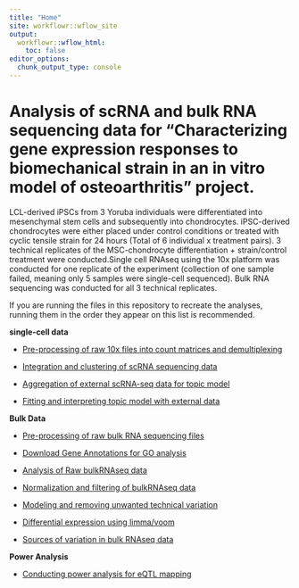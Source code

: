 ```yaml
---
title: "Home"
site: workflowr::wflow_site
output:
  workflowr::wflow_html:
    toc: false
editor_options:
  chunk_output_type: console
---
```


# Analysis of scRNA and bulk RNA sequencing data for "Characterizing gene expression responses to biomechanical strain in an in vitro model of osteoarthritis" project.

LCL-derived iPSCs from 3 Yoruba individuals were differentiated into mesenchymal stem cells and subsequently into chondrocytes. iPSC-derived chondrocytes were either placed under control conditions or treated with cyclic tensile strain for 24 hours (Total of 6 individual x treatment pairs). 3 technical replicates of the MSC-chondrocyte differentiation + strain/control treatment were conducted.Single cell RNAseq using the 10x platform was conducted for one replicate of the experiment (collection of one sample failed, meaning only 5 samples were single-cell sequenced). Bulk RNA sequencing was conducted for all 3 technical replicates.

If you are running the files in this repository to recreate the analyses, running them in the order they appear on this list is recommended.

__single-cell data__

* [Pre-processing of raw 10x files into count matrices and demultiplexing](preProcess_scRNA.html)

* [Integration and clustering of scRNA sequencing data](clustering_scRNA.html)

* [Aggregation of external scRNA-seq data for topic model](external_scRNA.html)

* [Fitting and interpreting topic model with external data](topicModel_scRNA.html)

__Bulk Data__

* [Pre-processing of raw bulk RNA sequencing files](preProcess_bulkRNA.html)

* [Download Gene Annotations for GO analysis](download_gene_annotation.html)

* [Analysis of Raw bulkRNAseq data](rawAnalysis_bulkRNA.html)

* [Normalization and filtering of bulkRNAseq data](normFilter_bulkRNA.html)

* [Modeling and removing unwanted technical variation](removeUnwantedVariation_bulkRNA.html)

* [Differential expression using limma/voom](DEanalysis_bulkRNA.html)

* [Sources of variation in bulk RNAseq data](variation_bulkRNA.html)

__Power Analysis__

* [Conducting power analysis for eQTL mapping](powerAnalysis.html)
